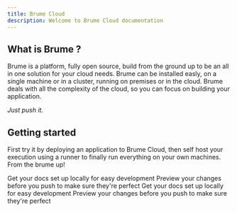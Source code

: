 ```yaml
---
title: Brume Cloud
description: Welcome to Brume Cloud documentation
---
```


## What is Brume ?

Brume is a platform, fully open source, build from the ground up to be an all in one solution for your cloud needs. Brume can be installed easly, on a single machine or in a cluster, running on premises or in the cloud. Brume deals with all the complexity of the cloud, so you can focus on building your application.

_Just push it._

## Getting started

First try it by deploying an application to Brume Cloud, then self host your execution using a runner to finally run everything on your own machines. From the brume up!

<CardGroup cols={2}>
  <Card
    title="Deploying your first application"
    icon="pen-to-square"
    href="https://mintlify.com/docs/quickstart"
  >
    Get your docs set up locally for easy development
  </Card>
  <Card
    title="Deploying a runner"
    icon="image"
    href="https://mintlify.com/docs/development"
  >
    Preview your changes before you push to make sure they're perfect
  </Card>
  <Card
    title="Self-hosting Brume"
    icon="pen-to-square"
    href="https://mintlify.com/docs/quickstart"
  >
    Get your docs set up locally for easy development
  </Card>
  <Card
    title="Understanding Brume"
    icon="image"
    href="https://mintlify.com/docs/development"
  >
    Preview your changes before you push to make sure they're perfect
  </Card>
</CardGroup>
